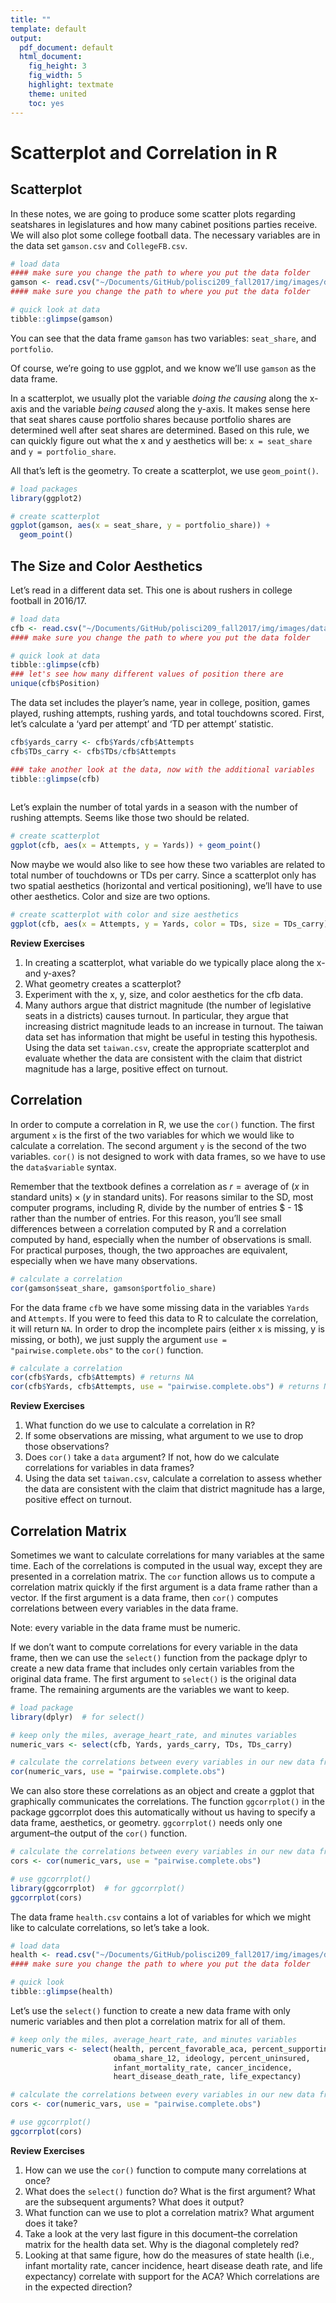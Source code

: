 ```yaml
---
title: ""
template: default
output:
  pdf_document: default
  html_document:
    fig_height: 3
    fig_width: 5
    highlight: textmate
    theme: united
    toc: yes
---
```



# Scatterplot and Correlation in R

## Scatterplot

In these notes, we are going to produce some scatter plots regarding seatshares in legislatures and how many cabinet positions parties receive. We will also plot some college football data. The necessary variables are in the data set `gamson.csv` and `CollegeFB.csv`.

```r
# load data
#### make sure you change the path to where you put the data folder
gamson <- read.csv("~/Documents/GitHub/polisci209_fall2017/img/images/data/gamson.csv")
#### make sure you change the path to where you put the data folder

# quick look at data
tibble::glimpse(gamson)
```

You can see that the data frame `gamson` has two variables: `seat_share`, and `portfolio`.

Of course, we're going to use ggplot, and we know we'll use `gamson` as the data frame.

In a scatterplot, we usually plot the variable *doing the causing* along the x-axis and the variable *being caused* along the y-axis. It makes sense here that seat shares cause portfolio shares because portfolio shares are determined well after seat shares are determined. Based on this rule, we can quickly figure out what the  x and y aesthetics will be: `x = seat_share` and `y = portfolio_share`. 

All that's left is the geometry. To create a scatterplot, we use `geom_point()`.

```r
# load packages
library(ggplot2)

# create scatterplot
ggplot(gamson, aes(x = seat_share, y = portfolio_share)) + 
  geom_point()
```

## The Size and Color Aesthetics
Let's read in a different data set. This one is about rushers in college football in 2016/17. 
```r
# load data
cfb <- read.csv("~/Documents/GitHub/polisci209_fall2017/img/images/data/CollegeFB.csv")
#### make sure you change the path to where you put the data folder

# quick look at data
tibble::glimpse(cfb)
### let's see how many different values of position there are
unique(cfb$Position)
```
The data set includes the player's name, year in college, position, games played, rushing attempts, rushing yards, and total touchdowns scored. First, let's calculate a 'yard per attempt' and 'TD per attempt' statistic. 
```r
cfb$yards_carry <- cfb$Yards/cfb$Attempts
cfb$TDs_carry <- cfb$TDs/cfb$Attempts

### take another look at the data, now with the additional variables
tibble::glimpse(cfb)
  
```  

Let's explain the number of total yards in a season with the number of rushing attempts. Seems like those two should be related. 
```r
# create scatterplot 
ggplot(cfb, aes(x = Attempts, y = Yards)) + geom_point()
```
Now maybe we would also like to see how these two variables are related to total number of touchdowns or TDs per carry. Since a scatterplot only has two spatial aesthetics (horizontal and vertical positioning), we'll have to use other aesthetics. Color and size are two options.
```r
# create scatterplot with color and size aesthetics
ggplot(cfb, aes(x = Attempts, y = Yards, color = TDs, size = TDs_carry)) + geom_point()

```

**Review Exercises**

1. In creating a scatterplot, what variable do we typically place along the x- and y-axes?
1. What geometry creates a scatterplot?
1. Experiment with the x, y, size, and color aesthetics for the cfb data. 
1. Many authors argue that district magnitude (the number of legislative seats in a districts) causes turnout. In particular, they argue that increasing district magnitude leads to an increase in turnout. The taiwan data set has information that might be useful in testing this hypothesis. Using the data set `taiwan.csv`, create the appropriate scatterplot and evaluate whether the data are consistent with the claim that district magnitude has a large, positive effect on turnout.

## Correlation

In order to compute a correlation in R, we use the `cor()` function. The first argument `x` is the first of the two variables for which we would like to calculate a correlation. The second argument `y` is the second of the two variables. `cor()` is not designed to work with data frames, so we have to use the `data$variable` syntax.

Remember that the textbook defines a correlation as $r = \text{average of }(x \text{ in standard units}) \times (y \text{ in standard units})$. For reasons similar to the SD, most computer programs, including R, divide by the number of entries $ - 1$ rather than the number of entries. For this reason, you'll see small differences between a correlation computed by R and a correlation computed by hand, especially when the number of observations is small. For practical purposes, though, the two approaches are equivalent, especially when we have many observations.

```r
# calculate a correlation
cor(gamson$seat_share, gamson$portfolio_share)  
```

For the data frame `cfb` we have some missing data in the variables `Yards` and `Attempts`. If you were to feed this data to R to calculate the correlation, it will return `NA`. In order to drop the incomplete pairs (either x is missing, y is missing, or both), we just supply the argument `use = "pairwise.complete.obs"` to the `cor()` function.

```r
# calculate a correlation
cor(cfb$Yards, cfb$Attempts) # returns NA
cor(cfb$Yards, cfb$Attempts, use = "pairwise.complete.obs") # returns NA
```

**Review Exercises**

1. What function do we use to calculate a correlation in R?
1. If some observations are missing, what argument to we use to drop those observations?
1. Does `cor()` take a `data` argument? If not, how do we calculate correlations for variables in data frames?
1. Using the data set `taiwan.csv`, calculate a correlation to assess whether the data are consistent with the claim that district magnitude has a large, positive effect on turnout.

## Correlation Matrix

Sometimes we want to calculate correlations for many variables at the same time. Each of the correlations is computed in the usual way, except they are presented in a correlation matrix. The `cor` function allows us to compute a correlation matrix quickly if the first argument is a data frame rather than a vector. If the first argument is a data frame, then `cor()` computes correlations between every variables in the data frame.

Note: every variable in the data frame must be numeric.

If we don't want to compute correlations for every variable in the data frame, then we can use the `select()` function from the package dplyr to create a new data frame that includes only certain variables from the original data frame. The first argument to `select()` is the original data frame. The remaining arguments are the variables we want to keep.

```r
# load package
library(dplyr)  # for select()

# keep only the miles, average_heart_rate, and minutes variables
numeric_vars <- select(cfb, Yards, yards_carry, TDs, TDs_carry)

# calculate the correlations between every variables in our new data frame
cor(numeric_vars, use = "pairwise.complete.obs")
```

We can also store these correlations as an object and create a ggplot that graphically communicates the correlations. The function `ggcorrplot()` in the package ggcorrplot does this automatically without us having to specify a data frame, aesthetics, or geometry. `ggcorrplot()` needs only one argument--the output of the `cor()` function.

```r
# calculate the correlations between every variables in our new data frame
cors <- cor(numeric_vars, use = "pairwise.complete.obs")

# use ggcorrplot()
library(ggcorrplot)  # for ggcorrplot()
ggcorrplot(cors)
```

The data frame `health.csv` contains a lot of variables for which we might like to calculate correlations, so let's take a look.

```r
# load data
health <- read.csv("~/Documents/GitHub/polisci209_fall2017/img/images/data/health.csv")
#### make sure you change the path to where you put the data folder

# quick look
tibble::glimpse(health)
```
Let's use the `select()` function to create a new data frame with only numeric variables and then plot a correlation matrix for all of them.

```r
# keep only the miles, average_heart_rate, and minutes variables
numeric_vars <- select(health, percent_favorable_aca, percent_supporting_expansion, 
                       obama_share_12, ideology, percent_uninsured, 
                       infant_mortality_rate, cancer_incidence, 
                       heart_disease_death_rate, life_expectancy)

# calculate the correlations between every variables in our new data frame
cors <- cor(numeric_vars, use = "pairwise.complete.obs")

# use ggcorrplot()
ggcorrplot(cors)
```

**Review Exercises**

1. How can we use the `cor()` function to compute many correlations at once?
1. What does the `select()` function do? What is the first argument? What are the subsequent arguments? What does it output?
1. What function can we use to plot a correlation matrix? What argument does it take?
1. Take a look at the very last figure in this document--the correlation matrix for the health data set. Why is the diagonal completely red? 
1. Looking at that same figure, how do the measures of state health (i.e., infant mortality rate, cancer incidence, heart disease death rate, and life expectancy) correlate with support for the ACA? Which correlations are in the expected direction?
